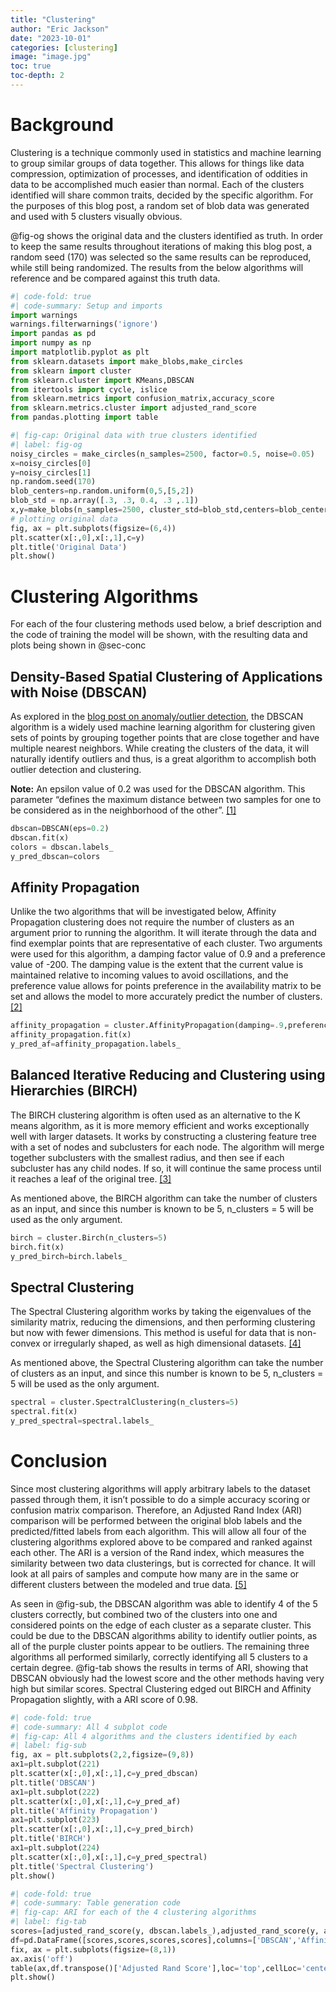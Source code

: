 ```yaml
---
title: "Clustering"
author: "Eric Jackson"
date: "2023-10-01"
categories: [clustering]
image: "image.jpg"
toc: true
toc-depth: 2
---
```


# Background

Clustering is a technique commonly used in statistics and machine learning to group similar groups of data together. This allows for things like data compression, optimization of processes, and identification of oddities in data to be accomplished much easier than normal. Each of the clusters identified will share common traits, decided by the specific algorithm. For the purposes of this blog post, a random set of blob data was generated and used with 5 clusters visually obvious.

@fig-og shows the original data and the clusters identified as truth. In order to keep the same results throughout iterations of making this blog post, a random seed (170) was selected so the same results can be reproduced, while still being randomized. The results from the below algorithms will reference and be compared against this truth data.

```python
#| code-fold: true
#| code-summary: Setup and imports
import warnings
warnings.filterwarnings('ignore')
import pandas as pd
import numpy as np 
import matplotlib.pyplot as plt
from sklearn.datasets import make_blobs,make_circles
from sklearn import cluster 
from sklearn.cluster import KMeans,DBSCAN
from itertools import cycle, islice
from sklearn.metrics import confusion_matrix,accuracy_score
from sklearn.metrics.cluster import adjusted_rand_score
from pandas.plotting import table
```

```python
#| fig-cap: Original data with true clusters identified 
#| label: fig-og
noisy_circles = make_circles(n_samples=2500, factor=0.5, noise=0.05)
x=noisy_circles[0]
y=noisy_circles[1]
np.random.seed(170) 
blob_centers=np.random.uniform(0,5,[5,2])
blob_std = np.array([.3, .3, 0.4, .3 ,.1])
x,y=make_blobs(n_samples=2500, cluster_std=blob_std,centers=blob_centers,random_state=170)
# plotting original data
fig, ax = plt.subplots(figsize=(6,4))
plt.scatter(x[:,0],x[:,1],c=y)
plt.title('Original Data')
plt.show()
```

# Clustering Algorithms

For each of the four clustering methods used below, a brief description and the code of training the model will be shown, with the resulting data and plots being shown in @sec-conc

## Density-Based Spatial Clustering of Applications with Noise (DBSCAN)

As explored in the [blog post on anomaly/outlier detection](https://ericj96.github.io/posts/Anomaly_Outlier_Detection/), the DBSCAN algorithm is a widely used machine learning algorithm for clustering given sets of points by grouping together points that are close together and have multiple nearest neighbors. While creating the clusters of the data, it will naturally identify outliers and thus, is a great algorithm to accomplish both outlier detection and clustering.

**Note:** An epsilon value of 0.2 was used for the DBSCAN algorithm. This parameter "defines the maximum distance between two samples for one to be considered as in the neighborhood of the other". [\[1\]](https://scikit-learn.org/stable/modules/generated/sklearn.cluster.DBSCAN.html)

```python
dbscan=DBSCAN(eps=0.2)
dbscan.fit(x)
colors = dbscan.labels_
y_pred_dbscan=colors
```

## Affinity Propagation

Unlike the two algorithms that will be investigated below, Affinity Propagation clustering does not require the number of clusters as an argument prior to running the algorithm. It will iterate through the data and find exemplar points that are representative of each cluster. Two arguments were used for this algorithm, a damping factor value of 0.9 and a preference value of -200. The damping value is the extent that the current value is maintained relative to incoming values to avoid oscillations, and the preference value allows for points preference in the availability matrix to be set and allows the model to more accurately predict the number of clusters. [\[2\]](https://scikit-learn.org/stable/modules/generated/sklearn.cluster.AffinityPropagation.html)

```python
affinity_propagation = cluster.AffinityPropagation(damping=.9,preference=-200)
affinity_propagation.fit(x)
y_pred_af=affinity_propagation.labels_
```

## Balanced Iterative Reducing and Clustering using Hierarchies (BIRCH)

The BIRCH clustering algorithm is often used as an alternative to the K means algorithm, as it is more memory efficient and works exceptionally well with larger datasets. It works by constructing a clustering feature tree with a set of nodes and subclusters for each node. The algorithm will merge together subclusters with the smallest radius, and then see if each subcluster has any child nodes. If so, it will continue the same process until it reaches a leaf of the original tree. [\[3\]](https://scikit-learn.org/stable/modules/generated/sklearn.cluster.Birch.html)

As mentioned above, the BIRCH algorithm can take the number of clusters as an input, and since this number is known to be 5, n_clusters = 5 will be used as the only argument.

```python
birch = cluster.Birch(n_clusters=5)
birch.fit(x)
y_pred_birch=birch.labels_
```

## Spectral Clustering

The Spectral Clustering algorithm works by taking the eigenvalues of the similarity matrix, reducing the dimensions, and then performing clustering but now with fewer dimensions. This method is useful for data that is non-convex or irregularly shaped, as well as high dimensional datasets. [\[4\]](https://scikit-learn.org/stable/modules/generated/sklearn.cluster.SpectralClustering.html)

As mentioned above, the Spectral Clustering algorithm can take the number of clusters as an input, and since this number is known to be 5, n_clusters = 5 will be used as the only argument.

```python
spectral = cluster.SpectralClustering(n_clusters=5)
spectral.fit(x)   
y_pred_spectral=spectral.labels_
```

# Conclusion  {#sec-conc}

Since most clustering algorithms will apply arbitrary labels to the dataset passed through them, it isn't possible to do a simple accuracy scoring or confusion matrix comparison. Therefore, an Adjusted Rand Index (ARI) comparison will be performed between the original blob labels and the predicted/fitted labels from each algorithm. This will allow all four of the clustering algorithms explored above to be compared and ranked against each other. The ARI is a version of the Rand index, which measures the similarity between two data clusterings, but is corrected for chance. It will look at all pairs of samples and compute how many are in the same or different clusters between the modeled and true data. [\[5\]](https://scikit-learn.org/stable/modules/generated/sklearn.metrics.adjusted_rand_score.html)

As seen in @fig-sub, the DBSCAN algorithm was able to identify 4 of the 5 clusters correctly, but combined two of the clusters into one and considered points on the edge of each cluster as a separate cluster. This could be due to the DBSCAN algorithms ability to identify outlier points, as all of the purple cluster points appear to be outliers. The remaining three algorithms all performed similarly, correctly identifying all 5 clusters to a certain degree. @fig-tab shows the results in terms of ARI, showing that DBSCAN obviously had the lowest score and the other methods having very high but similar scores. Spectral Clustering edged out BIRCH and Affinity Propagation slightly, with a ARI score of 0.98.

```python
#| code-fold: true
#| code-summary: All 4 subplot code
#| fig-cap: All 4 algorithms and the clusters identified by each
#| label: fig-sub
fig, ax = plt.subplots(2,2,figsize=(9,8))
ax1=plt.subplot(221)
plt.scatter(x[:,0],x[:,1],c=y_pred_dbscan)
plt.title('DBSCAN')
ax1=plt.subplot(222)
plt.scatter(x[:,0],x[:,1],c=y_pred_af)
plt.title('Affinity Propagation')
ax1=plt.subplot(223)
plt.scatter(x[:,0],x[:,1],c=y_pred_birch)
plt.title('BIRCH')
ax1=plt.subplot(224)
plt.scatter(x[:,0],x[:,1],c=y_pred_spectral)
plt.title('Spectral Clustering')
plt.show()
```

```python
#| code-fold: true
#| code-summary: Table generation code
#| fig-cap: ARI for each of the 4 clustering algorithms
#| label: fig-tab
scores=[adjusted_rand_score(y, dbscan.labels_),adjusted_rand_score(y, affinity_propagation.labels_),adjusted_rand_score(y, birch.labels_) ,adjusted_rand_score(y, spectral.labels_)]
df=pd.DataFrame([scores,scores,scores,scores],columns=['DBSCAN','Affinity Propagation','BIRCH','Spectral Clustering'],index=['Adjusted Rand Score','R^21','R^22','R'])
fix, ax = plt.subplots(figsize=(8,1))
ax.axis('off')
table(ax,df.transpose()['Adjusted Rand Score'],loc='top',cellLoc='center',colWidths=list([.6, .6]))
plt.show()
```
